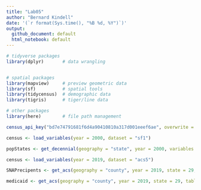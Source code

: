 ```yaml
---
title: "Lab05"
author: "Bernard Kindell"
date: '(`r format(Sys.time(), "%B %d, %Y")`)'
output: 
  github_document: default
  html_notebook: default 
---
```




```r

# tidyverse packages
library(dplyr)       # data wrangling


# spatial packages
library(mapview)     # preview geometric data
library(sf)          # spatial tools
library(tidycensus)  # demographic data
library(tigris)      # tiger/line data

# other packages
library(here)        # file path management

```
```r
census_api_key("bd7e74791681f6d4a90410810a317d001eeef6ae", overwrite = TRUE, install = TRUE)

```
```r

census <- load_variables(year = 2000, dataset = "sf1")

```
```r
popStates <- get_decennial(geography = "state", year = 2000, variables = "P0001001")

```
```r

census <- load_variables(year = 2019, dataset = "acs5")
```
```r

SNAPrecipents <- get_acs(geography = "county", year = 2019, state = 29, table = "B19058_001", output = "wide", geometry = TRUE)


```
```r
medicaid <- get_acs(geography = "county", year = 2019, state = 29, table = "C27007_002", output = "wide", geometry = TRUE)
```



```r

```


